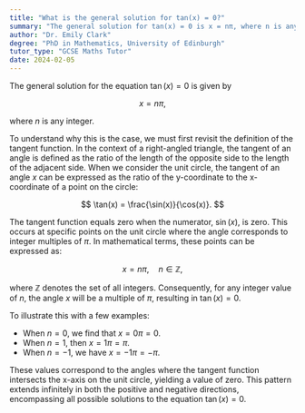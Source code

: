 ```yaml
---
title: "What is the general solution for tan(x) = 0?"
summary: "The general solution for tan(x) = 0 is x = nπ, where n is any integer."
author: "Dr. Emily Clark"
degree: "PhD in Mathematics, University of Edinburgh"
tutor_type: "GCSE Maths Tutor"
date: 2024-02-05
---
```


The general solution for the equation $\tan(x) = 0$ is given by 

$$
x = n\pi,
$$ 

where $n$ is any integer.

To understand why this is the case, we must first revisit the definition of the tangent function. In the context of a right-angled triangle, the tangent of an angle is defined as the ratio of the length of the opposite side to the length of the adjacent side. When we consider the unit circle, the tangent of an angle $x$ can be expressed as the ratio of the y-coordinate to the x-coordinate of a point on the circle:

$$
\tan(x) = \frac{\sin(x)}{\cos(x)}.
$$

The tangent function equals zero when the numerator, $\sin(x)$, is zero. This occurs at specific points on the unit circle where the angle corresponds to integer multiples of $\pi$. In mathematical terms, these points can be expressed as:

$$
x = n\pi, \quad n \in \mathbb{Z},
$$ 

where $\mathbb{Z}$ denotes the set of all integers. Consequently, for any integer value of $n$, the angle $x$ will be a multiple of $\pi$, resulting in $\tan(x) = 0$.

To illustrate this with a few examples:
- When $n = 0$, we find that $x = 0\pi = 0$.
- When $n = 1$, then $x = 1\pi = \pi$.
- When $n = -1$, we have $x = -1\pi = -\pi$.

These values correspond to the angles where the tangent function intersects the x-axis on the unit circle, yielding a value of zero. This pattern extends infinitely in both the positive and negative directions, encompassing all possible solutions to the equation $\tan(x) = 0$.
    